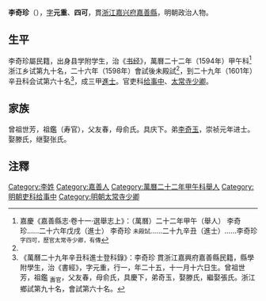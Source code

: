 '''李奇珍'''（{{bd|1577年|12月24日|17世紀}}），[[表字|字]]'''元重'''、'''四可'''，貫[[浙江|浙江]][[嘉兴府|嘉兴府]][[嘉善縣|嘉善縣]]，明朝政治人物。

==生平==
李奇珍屬民籍，出身县学附学生，治《[[书经|书经]]》，萬曆二十二年（1594年）甲午科<ref name=ks>嘉慶《嘉善縣志·卷十一·選舉志上》：（萬曆）二十二年甲午（舉人） 李奇珍……二十六年戊戌（進士） 李奇珍 <small>未殿試</small>……二十九辛丑（進士）……李奇珍 <small>字四可，歷官太常寺少卿，有傳</small></ref>浙江乡试第九十名，二十六年（1598年）會試後未殿試<ref name=ks/>，到二十九年（1601年）辛丑科会试第六十名<ref>《萬曆二十九年辛丑科進士登科錄》：李奇珍 貫浙江嘉興府嘉善縣民籍，縣學附學生，治《書經》，字元重，行一，年二十五，十一月十六日生。曾祖世芳，祖鑑 <sub>壽官</sub>，父友春，母俞氏，具慶下，弟奇玉，娶滕氏，繼娶張氏。浙江鄉試第九十名，會試第六十名。</ref>，成三甲[[進士|進士]]。官吏科[[给事中|给事中]]、[[太常寺|太常寺]][[太常寺卿|少卿]]。

==家族==
曾祖世芳，祖鑑（寿官），父友春，母俞氏。具庆下。弟[[李奇玉|李奇玉]]，崇祯元年进士。娶滕氏，继娶张氏。

==注釋==
{{reflist}}

{{萬曆二十九年辛丑科殿試金榜}}
{{DEFAULTSORT:Li李}}
[[Category:李姓|Category:李姓]]
[[Category:嘉善人|Category:嘉善人]]
[[Category:萬曆二十二年甲午科舉人|Category:萬曆二十二年甲午科舉人]]
[[Category:明朝吏科给事中|Category:明朝吏科给事中]]
[[Category:明朝太常寺少卿|Category:明朝太常寺少卿]]